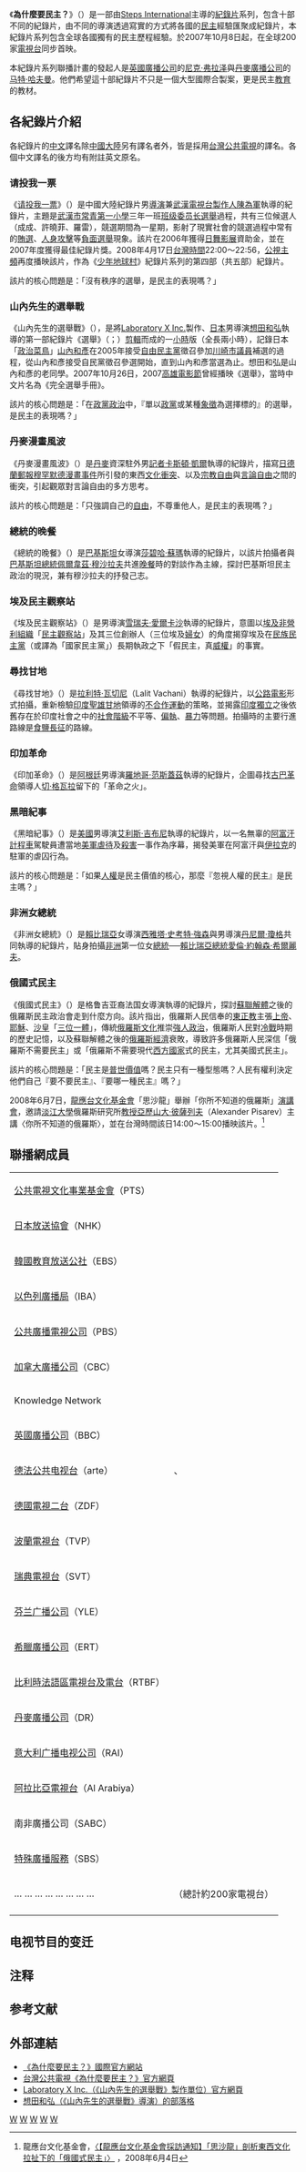 {{noteTA
|1=zh-hans:请投我一票; zh-hant:請為我投票;
|2=zh-hans:班级委员长; zh-hant:班長;
|3=zh-hans:切·格瓦拉; zh-hk:哲·古華拉; zh-tw:切·格瓦拉;
|4=zh-cn:圣丹斯电影节; zh-hk:辛丹斯電影節; zh-tw:日舞影展; zh-hans:圣丹斯电影节; zh-hant:日舞影展;0zh-mo:辛丹斯電影節;
}}

{{Infobox Film
  | name = 為什麼要民主？<br /><small>Why Democracy?</small>
  | image = WhyDemocracy TheMovie.svg
  | caption =
  | director = 
  | producer = Don Edkins<br>Mette Heide
  | writer = 
  | starring =
  | music =
  | cinematography =
  | editing =
  | distributor = Steps International
  | released = 2007年10月
  | runtime = 10×52分钟
  | language =
  | budget = 
  | imdb_id = 
}}

《'''為什麼要民主？'''》（{{lang-en|''Why Democracy?''}}）是一部由[[Steps_International|Steps International]]主導的[[紀錄片|紀錄片]]系列，包含十部不同的紀錄片，由不同的導演透過寫實的方式將各國的[[民主|民主]]經驗匯聚成紀錄片，本紀錄片系列包含全球各國獨有的民主歷程經驗。於2007年10月8日起，在全球200家[[電視台|電視台]]同步首映。

本紀錄片系列聯播計畫的發起人是[[英國廣播公司|英國廣播公司]]的[[尼克·弗拉泽|尼克·弗拉泽]]與[[丹麥廣播公司|丹麥廣播公司]]的[[马特·哈夫曼|马特·哈夫曼]]。他們希望這十部紀錄片不只是一個大型國際合製案，更是民主[[教育|教育]]的教材。

==各紀錄片介紹==
各紀錄片的[[中文|中文]]譯名除[[中國大陸|中國大陸]]另有譯名者外，皆是採用[[台灣公共電視|台灣公共電視]]的譯名。各個中文譯名的後方均有附註英文原名。
===请投我一票===
《[[请投我一票|请投我一票]]》（{{lang-en|''Please Vote for Me''}}）是中國大陸紀錄片男[[導演|導演]]兼[[武漢電視台|武漢電視台]][[製作人|製作人]][[陳為軍|陳為軍]]執導的紀錄片，主題是[[武漢市常青第一小學|武漢市常青第一小學]]三年一班[[班長#学校的班长|班级委员长]][[選舉|選舉]]過程，共有三位候選人（成成、許曉菲、羅雷），競選期間為一星期，影射了現實社會的競選過程中常有的[[賄選|賄選]]、[[人身攻擊|人身攻擊]]等[[負面選舉|負面選舉]]現象。該片在2006年獲得[[日舞影展|日舞影展]]資助金，並在2007年度{{link-en|Silverdocs|Silverdocs}}獲得最佳紀錄片獎。2008年4月17日[[台灣時間|台灣時間]]22:00～22:56，[[公視主頻|公視主頻]]再度播映該片，作為《[[少年地球村|少年地球村]]》紀錄片系列的第四部（共五部）紀錄片。

該片的核心問題是：「沒有秩序的選舉，是民主的表現嗎？」

=== 山內先生的選舉戰 ===
《山內先生的選舉戰》（{{lang-en|''Campaign! The Kawasaki Candidate''}}），是將[[Laboratory_X_Inc.|Laboratory X Inc.]]製作、[[日本|日本]]男導演[[想田和弘|想田和弘]]執導的第一部紀錄片《選舉》（{{lang-en|''Campaign''}}；{{lang-ja|選挙}}）[[剪輯|剪輯]]而成的一[[小時|小時]]版（全長兩小時），記錄日本「[[政治|政治]][[菜鳥|菜鳥]]」[[山內和彥|山內和彥]]在2005年接受[[自由民主党_(日本)|自由民主黨]]徵召參加[[川崎市|川崎市]][[議員|議員]]補選的過程，從山內和彥接受自民黨徵召參選開始，直到山內和彥當選為止。想田和弘是山內和彥的老同學。2007年10月26日，2007[[高雄電影節|高雄電影節]]曾經播映《選舉》，當時中文片名為《完全選舉手冊》。

該片的核心問題是：「在[[政黨政治|政黨政治]]中，『單以[[政黨|政黨]]或某種[[象徵|象徵]]為選擇標的』的選舉，是民主的表現嗎？」

===丹麥漫畫風波===
《丹麥漫畫風波》（{{lang-en|''Bloody Cartoons''}}）是[[丹麥|丹麥]]資深駐外男[[記者|記者]][[卡斯頓·凱爾|卡斯頓·凱爾]]執導的紀錄片，描寫[[日德蘭郵報穆罕默德漫畫事件|日德蘭郵報穆罕默德漫畫事件]]所引發的東西[[文化衝突|文化衝突]]、以及[[宗教自由|宗教自由]]與[[言論自由|言論自由]]之間的衝突，引起觀眾對言論自由的多方思考。

該片的核心問題是：「只強調自己的[[自由|自由]]，不尊重他人，是民主的表現嗎？」

===總統的晚餐===
《總統的晚餐》（{{lang-en|''Dinner With the President''}}）是[[巴基斯坦|巴基斯坦]]女導演[[莎碧哈·蘇瑪|莎碧哈·蘇瑪]]執導的紀錄片，以該片拍攝者與[[巴基斯坦總統|巴基斯坦總統]][[佩爾韋茲·穆沙拉夫|佩爾韋茲·穆沙拉夫]]共進[[晚餐|晚餐]]時的對談作為主線，探討巴基斯坦民主政治的現況，兼有穆沙拉夫的抒發己志。

===埃及民主觀察站===
《埃及民主觀察站》（{{lang-en|''Egypt: We are Watching You''}}）是男導演[[雪瑞夫·愛爾卡沙|雪瑞夫·愛爾卡沙]]執導的紀錄片，意圖以[[埃及|埃及]][[非營利組織|非營利組織]]「[[民主觀察站|民主觀察站]]」及其三位創辦人（三位埃及[[婦女|婦女]]）的角度揭穿埃及在[[民族民主党_(埃及)|民族民主黨]]（或譯為「國家民主黨」）長期執政之下「假民主，真[[威權|威權]]」的事實。

===尋找甘地===
《尋找甘地》（{{lang-en|''In Search of Gandhi''}}）是[[拉利特·瓦切尼|拉利特·瓦切尼]]（Lalit Vachani）執導的紀錄片，以[[公路電影|公路電影]]形式拍攝，重新檢驗[[印度|印度]][[聖雄甘地|聖雄甘地]]領導的[[不合作運動|不合作運動]]的策略，並揭露[[印度獨立|印度獨立]]之後依舊存在於印度社會之中的[[社會階級|社會階級]]不平等、[[偏執|偏執]]、[[暴力|暴力]]等問題。拍攝時的主要行進路線是[[食鹽長征|食鹽長征]]的路線。

===印加革命===
《印加革命》（{{lang-en|''Looking for the Revolution''}}）是[[阿根廷|阿根廷]]男導演[[羅地哥·范斯蓋茲|羅地哥·范斯蓋茲]]執導的紀錄片，企圖尋找[[古巴革命|古巴革命]]領導人[[切·格瓦拉|切·格瓦拉]]留下的「革命之火」。

===黑暗紀事===
《黑暗紀事》（{{lang-en|''Taxi to the Dark Side''}}）是[[美國|美國]]男導演[[艾利斯·吉布尼|艾利斯·吉布尼]]執導的紀錄片，以一名無辜的[[阿富汗|阿富汗]][[計程車|計程車]]駕駛員遭當地[[美軍|美軍]][[虐待|虐待]]及[[殺害|殺害]]一事作為序幕，揭發美軍在阿富汗與[[伊拉克|伊拉克]]的駐軍的虐囚行為。

該片的核心問題是：「如果[[人權|人權]]是民主價值的核心，那麼『忽視人權的民主』是民主嗎？」

===非洲女總統===
《非洲女總統》（{{lang-en|''Iron Ladies of Liberia''}}）是[[賴比瑞亞|賴比瑞亞]]女導演[[西雅塔·史考特·強森|西雅塔·史考特·強森]]與男導演[[丹尼爾·瓊格|丹尼爾·瓊格]]共同執導的紀錄片，貼身拍攝[[非洲|非洲]]第一位女[[總統|總統]]──[[賴比瑞亞總統|賴比瑞亞總統]][[愛倫·約翰森·希爾麗夫|愛倫·約翰森·希爾麗夫]]。

===俄國式民主===
《俄國式民主》（{{lang-en|''For God, Tsar and the Fatherland''}}）是格鲁吉亚裔法国女導演{{le|妮諾·科塔茲|Nino Kirtadze}}執導的紀錄片，探討[[蘇聯解體|蘇聯解體]]之後的俄羅斯民主政治會走到什麼方向。該片指出，俄羅斯人民信奉的[[東正教|東正教]]主張[[上帝|上帝]]、[[耶穌|耶穌]]、[[沙皇|沙皇]]「[[三位一體|三位一體]]」，傳統[[俄羅斯文化|俄羅斯文化]]推崇[[強人政治|強人政治]]，俄羅斯人民對[[冷戰|冷戰]]時期的歷史記憶，以及蘇聯解體之後的[[俄羅斯經濟|俄羅斯經濟]]衰敗，導致許多俄羅斯人民深信「俄羅斯不需要民主」或「俄羅斯不需要現代[[西方國家|西方國家]]式的民主，尤其美國式民主」。

該片的核心問題是：「民主是[[普世價值|普世價值]]嗎？民主只有一種型態嗎？人民有權利決定他們自己『要不要民主』、『要哪一種民主』嗎？」

2008年6月7日，[[龍應台文化基金會|龍應台文化基金會]]「思沙龍」舉辦「你所不知道的俄羅斯」[[演講會|演講會]]，邀請[[淡江大學|淡江大學]]俄羅斯研究所[[教授|教授]][[亞歷山大·彼薩列夫|亞歷山大·彼薩列夫]]（Alexander Pisarev）主講〈你所不知道的俄羅斯〉，並在台灣時間該日14:00～15:00播映該片。<ref>龍應台文化基金會，[http://www.coolloud.org.tw/node/21773 〈【龍應台文化基金會採訪通知】「思沙龍」剖析東西文化拉扯下的「俄國式民主」〉] {{Wayback|url=http://www.coolloud.org.tw/node/21773 |date=20191206171239 }}，2008年6月4日</ref>

==聯播網成員==

{|class="wikitable"  width="65%" style="text-align|- |  center;" 
|- 
| [[公共電視文化事業基金會|公共電視文化事業基金會]]（PTS） || {{ROC-TW}}
|- 
| [[日本放送協會|日本放送協會]]（NHK） || {{JPN}}
|- 
| [[韓國教育放送公社|韓國教育放送公社]]（EBS） || {{KOR}}
|- 
| [[以色列廣播局|以色列廣播局]]（IBA） || {{flag|Israel}}
|- 
| [[公共廣播電視公司|公共廣播電視公司]]（PBS） || {{USA}}
|- 
| [[加拿大廣播公司|加拿大廣播公司]]（CBC） || {{flag|Canada}}
|- 
| Knowledge Network || {{flag|Canada}}
|- 
| [[英國廣播公司|英國廣播公司]]（BBC） || {{UK}}
|- 
| [[德法公共电视台|德法公共电视台]]（arte） || {{flag|France}}、{{flag|Germany}}
|- 
| [[德國電視二台|德國電視二台]]（ZDF） || {{flag|Germany}}
|- 
| [[波蘭電視台|波蘭電視台]]（TVP） || {{flag|Poland}}
|- 
| [[瑞典電視台|瑞典電視台]]（SVT） || {{flag|Sweden}}
|- 
| [[芬兰广播公司|芬兰广播公司]]（YLE） || {{flag|Finland}}
|- 
| [[希臘廣播公司|希臘廣播公司]]（ERT） || {{flag|Greece}}
|- 
| [[比利時法語區電視台及電台|比利時法語區電視台及電台]]（RTBF） || {{flag|Belgium}}
|- 
| [[丹麥廣播公司|丹麥廣播公司]]（DR） || {{flag|Denmark}}
|- 
| [[意大利广播电视公司|意大利广播电视公司]]（RAI） || {{flag|Italy}}
|- 
| [[阿拉比亞電視台|阿拉比亞電視台]]（Al Arabiya） || {{UAE}}
|- 
| 南非廣播公司（SABC） || {{flag|South Africa}}
|- 
| [[特殊廣播服務|特殊廣播服務]]（SBS） || {{AUS}}
|- 
| … … … … … … … … || （總計約200家電視台）
|- 
|}

== 电视节目的变迁 ==
{{電視節目的變遷
|電視台 = [[公視主頻|公視主頻]]
|播放檔次 = 十點全紀錄（星期一至四22:00－22:56）
|節目名稱 = 為什麼要民主？<br />（2007年10月8日－2007年10月23日）
|上一節目 = [[你所不知道的中國|你所不知道的中國]]<br />（2007年10月1日－2007年10月4日）
|下一節目 = [[綻放真台灣|綻放真台灣]]<br />（2007年10月24日－2007年10月30日）
}}

{{電視節目的變遷
|電視台 = 公視主頻
|播放檔次 = 十點全紀錄（星期四至六22:00－22:56）
|節目名稱 = 為什麼要民主？<br />（2008年3月6日－2008年3月27日、2008年4月5日）{{NoteTag|2008年3月13日因紀念[[西藏抗暴紀念日|西藏抗暴紀念日]]49週年，改播紀錄片《[[不可能的足球賽|不可能的足球賽]]》（''Det Forbudte Landshold''）。}}
|上一節目 = 《[[汪洋中的一條船_(電視劇)|汪洋中的一條船]]》等四個節目{{NoteTag|這四個節目分別是：《汪洋中的一條船》第20集（完結篇，2008年2月28日22:00－22:56）、《紀錄觀點》（2008年2月29日22:00－23:00）、《經典電影院》（2008年3月1日20:30－22:27）、《公視表演廳》（2008年3月1日22:30－24:30）。2008年3月3日起，《十點全紀錄》時段改為星期四至六22:00－22:56，所以這四個節目並非《十點全紀錄》時段之內的節目。}}
|下一節目 = [[變遷中的城市|變遷中的城市]]<br />（2008年3月28日－2008年4月4日）<br />
----
[[少年地球村|少年地球村]]<br />（2008年4月10日－2008年4月18日）
}}

== 注释 ==
{{NoteFoot}}

== 参考文献 ==
{{Reflist}}

== 外部連結 ==
{{Wikinews|《為什麼要民主？》紀錄片座談會 借鏡國際 檢視台灣民主成果}}
* [https://web.archive.org/web/20100602193003/http://www.whydemocracy.net/ 《為什麼要民主？》國際官方網站]{{en}}
* [http://www.pts.org.tw/~web02/democracy/ 台灣公共電視《為什麼要民主？》官方網頁] {{Wayback|url=http://www.pts.org.tw/~web02/democracy/ |date=20091215041349 }}{{zh-tw}}
* [http://www.laboratoryx.us/ Laboratory X Inc.（《山內先生的選舉戰》製作單位）官方網頁] {{Wayback|url=http://www.laboratoryx.us/ |date=20210410233720 }}{{ja}}{{en}}
* [http://documentary-campaign.blogspot.com/ 想田和弘（《山內先生的選舉戰》導演）的部落格] {{Wayback|url=http://documentary-campaign.blogspot.com/ |date=20210126141712 }}{{ja}}{{en}}

[[Category:2007年电影作品|W]]
[[Category:民主题材作品|W]]
[[Category:紀錄片|W]]
[[Category:公視外購電視節目|W]]
[[Category:英國廣播公司電視節目|W]]